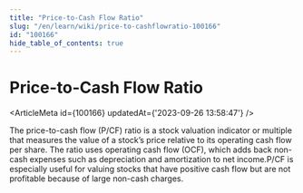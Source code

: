 ```yaml
---
title: "Price-to-Cash Flow Ratio"
slug: "/en/learn/wiki/price-to-cashflowratio-100166"
id: "100166"
hide_table_of_contents: true
---
```



# Price-to-Cash Flow Ratio

<ArticleMeta id={100166} updatedAt={'2023-09-26 13:58:47'} />
<div className='border-solid border-b border-t-0 my-4 border-[var(--ifm-color-gray-300)]' />

The price-to-cash flow (P/CF) ratio is a stock valuation indicator or multiple that measures the value of a stock’s price relative to its operating cash flow per share. The ratio uses operating cash flow (OCF), which adds back non-cash expenses such as depreciation and amortization to net income.P/CF is especially useful for valuing stocks that have positive cash flow but are not profitable because of large non-cash charges.
